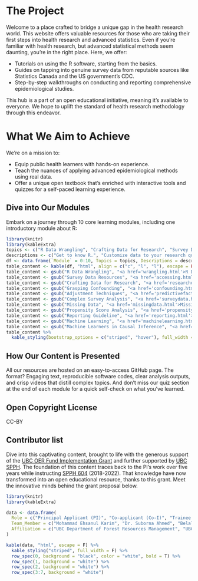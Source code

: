 # The Project {.unnumbered}

Welcome to a place crafted to bridge a unique gap in the health research world. This website offers valuable resources for those who are taking their first steps into health research and advanced statistics. Even if you're familiar with health research, but advanced statistical methods seem daunting, you're in the right place. Here, we offer:

-   Tutorials on using the R software, starting from the basics.
-   Guides on tapping into genuine survey data from reputable sources like Statistics Canada and the US government's CDC.
-   Step-by-step walkthroughs on conducting and reporting comprehensive epidemiological studies.

This hub is a part of an open educational initiative, meaning it's available to everyone. We hope to uplift the standard of health research methodology through this endeavor.

# What We Aim to Achieve {.unnumbered}

We're on a mission to:

-   Equip public health learners with hands-on experience.
-   Teach the nuances of applying advanced epidemiological methods using real data.
-   Offer a unique open textbook that's enriched with interactive tools and quizzes for a self-paced learning experience.

## Dive into Our Modules {.unnumbered}

Embark on a journey through 10 core learning modules, including one introductory module about R:

```r
library(knitr)
library(kableExtra)
topics <- c("R Data Wrangling", "Crafting Data for Research", "Survey Data Resources", "Grasping Confounding", "Adjustment Techniques", "Complex Survey Analysis", "Missing Data", "Propensity Score Analysis", "Reporting Guideline", "Machine Learning", "Machine Learners in Causal Inference")
descriptions <- c("Get to know R.", "Customize data to your research query.", "Understand and source reliable national survey data.", "Delve into the concept of confounding and its implications.", "Adjusting for covariates in a multivariate analysis.", "Handle intricate data sets.", "Understand and tackle gaps in your data.", "Dive deeper into advanced analyses.", "Guidelines to share your findings.", "Introduction to key concepts, algorithms, and applications.", "Discusses the potential pitfalls and challenges in merging machine learning with causal inference, and a way forward.")
df <- data.frame(`Module` = 0:10, Topics = topics, Descriptions = descriptions)
table_content <- kable(df, "html", align = c("c", "l", "l"), escape = FALSE)
table_content <- gsub("R Data Wrangling", "<a href='wrangling.html'>R Data Wrangling</a>", table_content)
table_content <- gsub("Survey Data Resources", "<a href='accessing.html'>Survey Data Resources</a>", table_content)
table_content <- gsub("Crafting Data for Research", "<a href='researchquestion.html'>Crafting Data for Research</a>", table_content)
table_content <- gsub("Grasping Confounding", "<a href='confounding.html'>Grasping confounding</a>", table_content)
table_content <- gsub("Adjustment Techniques", "<a href='predictivefactors.html'>Adjustment Techniques</a>", table_content)
table_content <- gsub("Complex Survey Analysis", "<a href='surveydata.html'>Complex Survey Analysis</a>", table_content)
table_content <- gsub("Missing Data", "<a href='missingdata.html'>Missing Data</a>", table_content)
table_content <- gsub("Propensity Score Analysis", "<a href='propensityscore.html'>Propensity Score Analysis</a>", table_content)
table_content <- gsub("Reporting Guideline", "<a href='reporting.html'>Reporting Guideline</a>", table_content)
table_content <- gsub("Machine Learning", "<a href='machinelearning.html'>Machine Learning</a>", table_content)
table_content <- gsub("Machine Learners in Causal Inference", "<a href='machinelearningCausal.html'>Machine Learners in Causal Inference</a>", table_content)
table_content %>%
  kable_styling(bootstrap_options = c("striped", "hover"), full_width = F)
```

## How Our Content is Presented {.unnumbered}

All our resources are hosted on an easy-to-access GitHub page. The format? Engaging text, reproducible software codes, clear analysis outputs, and crisp videos that distill complex topics. And don't miss our quiz section at the end of each module for a quick self-check on what you've learned.

## Open Copyright License {.unnumbered}

CC-BY

## Contributor list

::: callout-tip
Dive into this captivating content, brought to life with the generous support of the [UBC OER Fund Implementation Grant](https://oerfund.open.ubc.ca/oer-implementation-grants) and further supported by [UBC SPPH](https://spph.ubc.ca/). The foundation of this content traces back to the PI's work over five years while instructing [SPPH 604](https://spph.ubc.ca/graduate-courses/) (2018-2022). That knowledge have now transformed into an open educational resource, thanks to this grant. Meet the innovative minds behind the grant proposal below.
:::

```r
library(knitr)
library(kableExtra)

data <- data.frame(
  Role = c("Principal Applicant (PI)", "Co-applicant (Co-I)", "Trainee co-applicants", "", "", "", ""),
  Team_Member = c("Mohammad Ehsanul Karim", "Dr. Suborna Ahmed", "Belal Hossain", "Fardowsa Yusuf", "Hanna Frank", "Dr. Michael Asamoah-Boaheng", "Chuyi (Astra) Zheng"),
  Affiliation = c("UBC Department of Forest Resources Management", "UBC Department of Forest Resources Management", "UBC School of Population and Public Health", "UBC School of Population and Public Health", "UBC School of Population and Public Health", "UBC Department of Emergency Medicine", "UBC Faculty of Arts")
)

kable(data, "html", escape = F) %>%
  kable_styling("striped", full_width = F) %>%
  row_spec(0, background = "black", color = "white", bold = T) %>%
  row_spec(1, background = "white") %>%
  row_spec(2, background = "white") %>%
  row_spec(3:7, background = "white")

```
